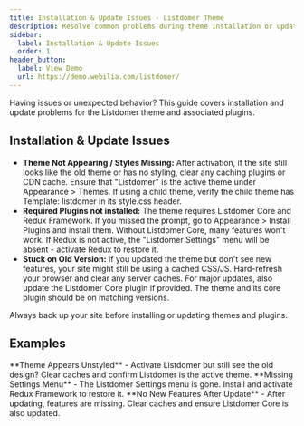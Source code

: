 ```yaml
---
title: Installation & Update Issues - Listdomer Theme
description: Resolve common problems during theme installation or updates.
sidebar:
  label: Installation & Update Issues
  order: 1
header_button:
  label: View Demo
  url: https://demo.webilia.com/listdomer/
---
```


Having issues or unexpected behavior? This guide covers installation and update problems for the Listdomer theme and associated plugins.

## Installation & Update Issues

- **Theme Not Appearing / Styles Missing:** After activation, if the site still looks like the old theme or has no styling, clear any caching plugins or CDN cache. Ensure that "Listdomer" is the active theme under Appearance > Themes. If using a child theme, verify the child theme has Template: listdomer in its style.css header.
- **Required Plugins not installed:** The theme requires Listdomer Core and Redux Framework. If you missed the prompt, go to Appearance > Install Plugins and install them. Without Listdomer Core, many features won't work. If Redux is not active, the "Listdomer Settings" menu will be absent - activate Redux to restore it.
- **Stuck on Old Version:** If you updated the theme but don't see new features, your site might still be using a cached CSS/JS. Hard-refresh your browser and clear any server caches. For major updates, also update the Listdomer Core plugin if provided. The theme and its core plugin should be on matching versions.

<Aside type="caution">Always back up your site before installing or updating themes and plugins.</Aside>

## Examples

<CardGrid>
  <Card>**Theme Appears Unstyled** - Activate Listdomer but still see the old design? Clear caches and confirm Listdomer is the active theme.</Card>
  <Card>**Missing Settings Menu** - The Listdomer Settings menu is gone. Install and activate Redux Framework to restore it.</Card>
  <Card>**No New Features After Update** - After updating, features are missing. Clear caches and ensure Listdomer Core is also updated.</Card>
</CardGrid>

